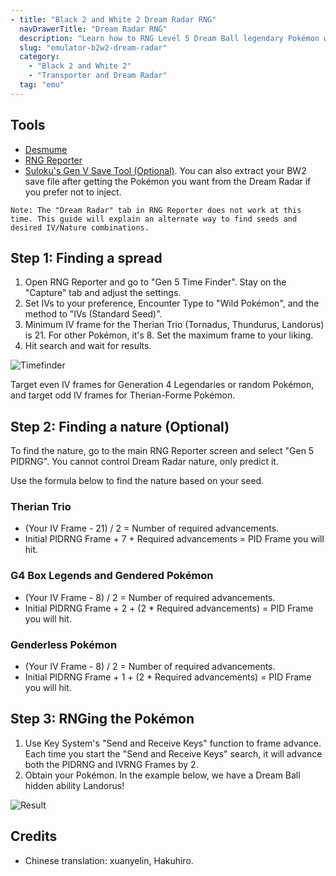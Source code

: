 ```yaml
---
- title: "Black 2 and White 2 Dream Radar RNG"
  navDrawerTitle: "Dream Radar RNG"
  description: "Learn how to RNG Level 5 Dream Ball legendary Pokémon with Hidden Abilities in Black 2 and White 2."
  slug: "emulator-b2w2-dream-radar"
  category:
    - "Black 2 and White 2"
    - "Transporter and Dream Radar"
  tag: "emu"
---
```


## Tools

- [Desmume](/desmume-setup)
- [RNG Reporter](https://github.com/Admiral-Fish/RNGReporter/releases)
- [Suloku's Gen V Save Tool (Optional)](https://github.com/suloku/BW_tool/releases). You can also extract your BW2 save file after getting the Pokémon you want from the Dream Radar if you prefer not to inject.

```
Note: The "Dream Radar" tab in RNG Reporter does not work at this time. This guide will explain an alternate way to find seeds and desired IV/Nature combinations.
```

## Step 1: Finding a spread

1. Open RNG Reporter and go to "Gen 5 Time Finder". Stay on the "Capture" tab and adjust the settings.
2. Set IVs to your preference, Encounter Type to "Wild Pokémon", and the method to "IVs (Standard Seed)".
3. Minimum IV frame for the Therian Trio (Tornadus, Thundurus, Landorus) is 21. For other Pokémon, it's 8. Set the maximum frame to your liking.
4. Hit search and wait for results.

![Timefinder](/images/Black2-and-White2/Dream-Radar/Timefinder.png)

Target even IV frames for Generation 4 Legendaries or random Pokémon, and target odd IV frames for Therian-Forme Pokémon.

## Step 2: Finding a nature (Optional)

To find the nature, go to the main RNG Reporter screen and select "Gen 5 PIDRNG". You cannot control Dream Radar nature, only predict it.

Use the formula below to find the nature based on your seed.

### Therian Trio

- (Your IV Frame - 21) / 2 = Number of required advancements.
- Initial PIDRNG Frame + 7 + Required advancements = PID Frame you will hit.

### G4 Box Legends and Gendered Pokémon

- (Your IV Frame - 8) / 2 = Number of required advancements.
- Initial PIDRNG Frame + 2 + (2 \* Required advancements) = PID Frame you will hit.

### Genderless Pokémon

- (Your IV Frame - 8) / 2 = Number of required advancements.
- Initial PIDRNG Frame + 1 + (2 \* Required advancements) = PID Frame you will hit.

## Step 3: RNGing the Pokémon

1. Use Key System's "Send and Receive Keys" function to frame advance. Each time you start the "Send and Receive Keys" search, it will advance both the PIDRNG and IVRNG Frames by 2.
2. Obtain your Pokémon. In the example below, we have a Dream Ball hidden ability Landorus!

![Result](/images/Black2-and-White2/Dream-Radar/Result.png)

## Credits

- Chinese translation: xuanyelin, Hakuhiro.
